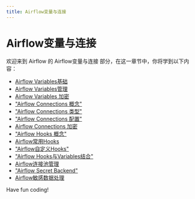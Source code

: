```yaml
---
title: Airflow变量与连接
---
```


# Airflow变量与连接

欢迎来到 Airflow 的 Airflow变量与连接 部分，在这一章节中，你将学到以下内容：

- [Airflow Variables基础](./0-airflow-variables-foundation.mdx)
- [Airflow Variables管理](./1-airflow-variables-management.mdx)
- [Airflow Variables 加密](./2-airflow-variables-encryption.mdx)
- ["Airflow Connections 概念"](./3-airflow-connections-concept.mdx)
- ["Airflow Connections 类型"](./4-airflow-connections-type.mdx)
- ["Airflow Connections 配置"](./5-airflow-connections-configuration.mdx)
- [Airflow Connections 加密](./6-airflow-connections-encryption.mdx)
- ["Airflow Hooks 概念"](./7-airflow-hooks-concept.mdx)
- [Airflow常用Hooks](./8-commonly-used-hooks-for-airflow.mdx)
- ["Airflow自定义Hooks"](./9-airflow-custom-hooks.mdx)
- ["Airflow Hooks与Variables结合"](./10-airflow-hooks-in-combination-with-variables.mdx)
- [Airflow连接池管理](./11-airflow-connection-pool-management.mdx)
- ["Airflow Secret Backend"](./12-airflow-secret-backend.mdx)
- [Airflow敏感数据处理](./13-airflow-sensitive-data-processing.mdx)

Have fun coding!